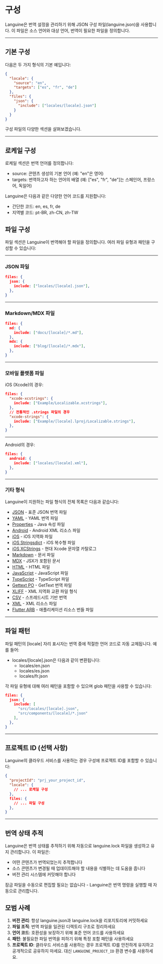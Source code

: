 # 구성

Languine은 번역 설정을 관리하기 위해 JSON 구성 파일(languine.json)을 사용합니다. 이 파일은 소스 언어와 대상 언어, 번역이 필요한 파일을 정의합니다.

---

## 기본 구성

다음은 두 가지 형식의 기본 예입니다:

```json title="languine.json"
{
  "locale": {
    "source": "en",
    "targets": ["es", "fr", "de"]
  },
  "files": {
    "json": {
      "include": ["locales/[locale].json"]
    }
  }
}
```

구성 파일의 다양한 섹션을 살펴보겠습니다.

---

## 로케일 구성

로케일 섹션은 번역 언어를 정의합니다:

- source: 콘텐츠 생성의 기본 언어 (예: "en"은 영어)
- targets: 번역하고자 하는 언어의 배열 (예: ["es", "fr", "de"]는 스페인어, 프랑스어, 독일어)

Languine은 다음과 같은 다양한 언어 코드를 지원합니다:
- 간단한 코드: en, es, fr, de
- 지역별 코드: pt-BR, zh-CN, zh-TW

## 파일 구성

파일 섹션은 Languine이 번역해야 할 파일을 정의합니다. 여러 파일 유형과 패턴을 구성할 수 있습니다:

---

### JSON 파일
```json
files: {
  json: {
    include: ["locales/[locale].json"],
  },
}
```

---

### Markdown/MDX 파일
```json
files: {
  md: {
    include: ["docs/[locale]/*.md"],
  },
  mdx: {
    include: ["blog/[locale]/*.mdx"],
  },
}
```

---

### 모바일 플랫폼 파일

iOS (Xcode)의 경우:
```json
files: {
  "xcode-xcstrings": {
    include: ["Example/Localizable.xcstrings"],
  },
  // 전통적인 .strings 파일의 경우
  "xcode-strings": {
    include: ["Example/[locale].lproj/Localizable.strings"],
  },
}
```

---

Android의 경우:
```json
files: {
  android: {
    include: ["locales/[locale].xml"],
  },
}
```

---

### 기타 형식

Languine이 지원하는 파일 형식의 전체 목록은 다음과 같습니다:

- [JSON](/docs/json) - 표준 JSON 번역 파일
- [YAML](/docs/yaml) - YAML 번역 파일
- [Properties](/docs/properties) - Java 속성 파일
- [Android](/docs/android) - Android XML 리소스 파일
- [iOS](/docs/ios) - iOS 지역화 파일
- [iOS Stringsdict](/docs/xcode-stringsdict) - iOS 복수형 파일
- [iOS XCStrings](/docs/xcode-xcstrings) - 현대 Xcode 문자열 카탈로그
- [Markdown](/docs/md) - 문서 파일
- [MDX](/docs/mdx) - JSX가 포함된 문서
- [HTML](/docs/html) - HTML 파일
- [JavaScript](/docs/js) - JavaScript 파일
- [TypeScript](/docs/ts) - TypeScript 파일
- [Gettext PO](/docs/po) - GetText 번역 파일
- [XLIFF](/docs/xliff) - XML 지역화 교환 파일 형식
- [CSV](/docs/csv) - 스프레드시트 기반 번역
- [XML](/docs/xml) - XML 리소스 파일
- [Flutter ARB](/docs/arb) - 애플리케이션 리소스 번들 파일

---

## 파일 패턴

파일 패턴의 [locale] 자리 표시자는 번역 중에 적절한 언어 코드로 자동 교체됩니다. 예를 들어:

- locales/[locale].json은 다음과 같이 변환됩니다:
  - locales/en.json
  - locales/es.json
  - locales/fr.json

각 파일 유형에 대해 여러 패턴을 포함할 수 있으며 glob 패턴을 사용할 수 있습니다:
```json
files: {
  json: {
    include: [
      "src/locales/[locale].json",
      "src/components/[locale]/*.json"
    ],
  },
}
```

---

## 프로젝트 ID (선택 사항)

Languine의 클라우드 서비스를 사용하는 경우 구성에 프로젝트 ID를 포함할 수 있습니다:

```json
{
  "projectId": "prj_your_project_id",
  "locale": {
    // ... 로케일 구성
  },
  files: {
    // ... 파일 구성
  },
}
```

---

## 번역 상태 추적

Languine은 번역 상태를 추적하기 위해 자동으로 languine.lock 파일을 생성하고 유지 관리합니다. 이 파일은:

- 어떤 콘텐츠가 번역되었는지 추적합니다
- 소스 콘텐츠가 변경될 때 업데이트해야 할 내용을 식별하는 데 도움을 줍니다
- 버전 관리 시스템에 커밋해야 합니다

잠금 파일을 수동으로 편집할 필요는 없습니다 - Languine은 번역 명령을 실행할 때 자동으로 관리합니다.

## 모범 사례

1. **버전 관리**: 항상 languine.json과 languine.lock을 리포지토리에 커밋하세요
2. **파일 조직**: 번역 파일을 일관된 디렉토리 구조로 정리하세요
3. **언어 코드**: 호환성을 보장하기 위해 표준 언어 코드를 사용하세요
4. **패턴**: 불필요한 파일 번역을 피하기 위해 특정 포함 패턴을 사용하세요
5. **프로젝트 ID**: 클라우드 서비스를 사용하는 경우 프로젝트 ID를 안전하게 유지하고 공개적으로 공유하지 마세요. 대신 `LANGUINE_PROJECT_ID` 환경 변수를 사용하세요.
